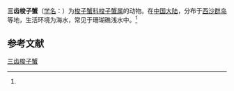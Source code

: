 {{Speciesbox
| name = 三齿梭子蟹
| status = 
| status_system = 
| image = 
| genus = Portunus
| species = tridentatus
| authority = (Yang et Dai, 1979)<ref name='id11651'>{{cite web| url =http://www.bioinfo.cn/db05/BjdwSpecies.php?action=view&id=11651| title =三齿梭子蟹| work =《中国动物物种编目数据库》| publisher =中国科学院微生物研究所| author =中国科学院动物研究所| accessdate =2009-04-28| deadurl =yes| archiveurl =https://web.archive.org/web/20160305050409/http://www.bioinfo.cn/db05/BjdwSpecies.php?action=view&id=11651| archivedate =2016-03-05}}</ref>
}}

'''三齿梭子蟹'''（[[学名|学名]]：{{lang|la|''Portunus tridentatus''}}）为[[梭子蟹科|梭子蟹科]][[梭子蟹属|梭子蟹属]]的动物。在[[中国大陆|中国大陆]]，分布于[[西沙群岛|西沙群岛]]等地，生活环境为海水，常见于珊瑚礁浅水中。<ref name='id11651'/>

== 参考文献 ==
{{reflist}}

{{Wikispecies|Portunus tridentatus}}
{{Taxonbar|from=Q10867158}}

[[Category:梭子蟹属|三齿梭子蟹]]


{{螃蟹小作品}}
